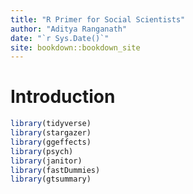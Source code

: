 ```yaml
--- 
title: "R Primer for Social Scientists"
author: "Aditya Ranganath"
date: "`r Sys.Date()`"
site: bookdown::bookdown_site
---
```


# Introduction

```r
library(tidyverse)
library(stargazer)
library(ggeffects)
library(psych)
library(janitor)
library(fastDummies)
library(gtsummary)
```





